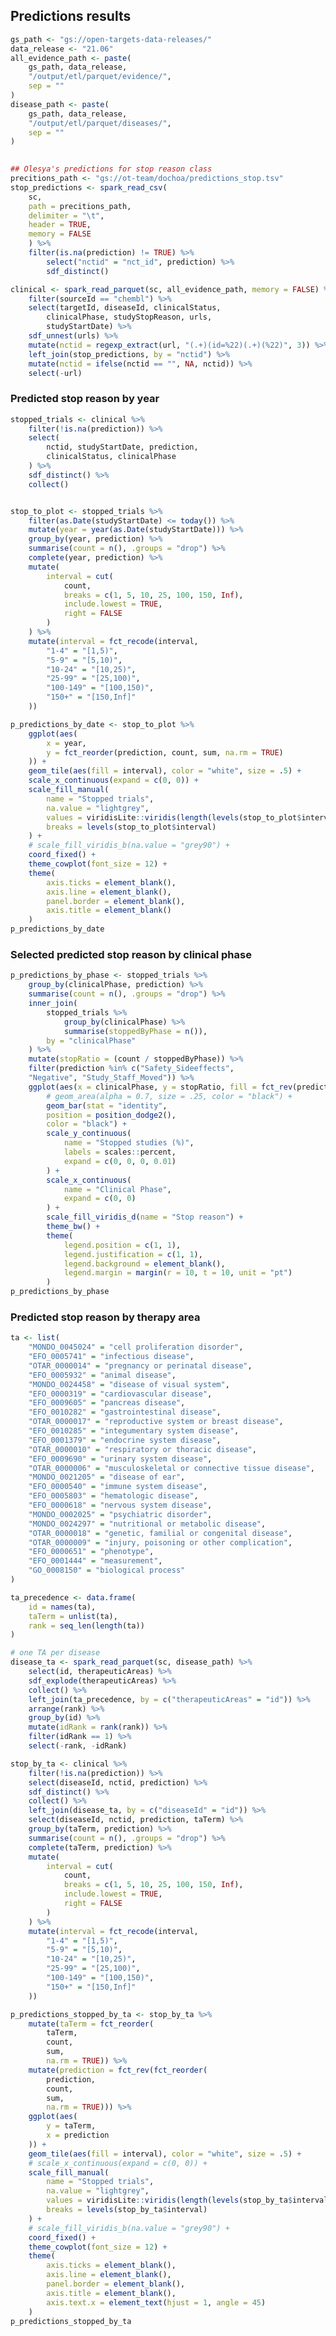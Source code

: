 
## Predictions results

```r
gs_path <- "gs://open-targets-data-releases/"
data_release <- "21.06"
all_evidence_path <- paste(
    gs_path, data_release,
    "/output/etl/parquet/evidence/",
    sep = ""
)
disease_path <- paste(
    gs_path, data_release,
    "/output/etl/parquet/diseases/",
    sep = ""
)
    
```

```r
## Olesya's predictions for stop reason class
precitions_path <- "gs://ot-team/dochoa/predictions_stop.tsv"
stop_predictions <- spark_read_csv(
    sc,
    path = precitions_path,
    delimiter = "\t",
    header = TRUE,
    memory = FALSE
    ) %>%
    filter(is.na(prediction) != TRUE) %>%
        select("nctid" = "nct_id", prediction) %>%
        sdf_distinct()
```

```r
clinical <- spark_read_parquet(sc, all_evidence_path, memory = FALSE) %>%
    filter(sourceId == "chembl") %>%
    select(targetId, diseaseId, clinicalStatus,
        clinicalPhase, studyStopReason, urls,
        studyStartDate) %>%
    sdf_unnest(urls) %>%
    mutate(nctid = regexp_extract(url, "(.+)(id=%22)(.+)(%22)", 3)) %>%
    left_join(stop_predictions, by = "nctid") %>%
    mutate(nctid = ifelse(nctid == "", NA, nctid)) %>%
    select(-url)
```

### Predicted stop reason by year

```r

stopped_trials <- clinical %>%
    filter(!is.na(prediction)) %>%
    select(
        nctid, studyStartDate, prediction,
        clinicalStatus, clinicalPhase
    ) %>%
    sdf_distinct() %>%
    collect()


stop_to_plot <- stopped_trials %>%
    filter(as.Date(studyStartDate) <= today()) %>%
    mutate(year = year(as.Date(studyStartDate))) %>%
    group_by(year, prediction) %>%
    summarise(count = n(), .groups = "drop") %>%
    complete(year, prediction) %>%
    mutate(
        interval = cut(
            count,
            breaks = c(1, 5, 10, 25, 100, 150, Inf),
            include.lowest = TRUE,
            right = FALSE
        )
    ) %>%
    mutate(interval = fct_recode(interval,
        "1-4" = "[1,5)",
        "5-9" = "[5,10)",
        "10-24" = "[10,25)",
        "25-99" = "[25,100)",
        "100-149" = "[100,150)",
        "150+" = "[150,Inf]"
    ))

p_predictions_by_date <- stop_to_plot %>%
    ggplot(aes(
        x = year,
        y = fct_reorder(prediction, count, sum, na.rm = TRUE)
    )) +
    geom_tile(aes(fill = interval), color = "white", size = .5) +
    scale_x_continuous(expand = c(0, 0)) +
    scale_fill_manual(
        name = "Stopped trials",
        na.value = "lightgrey",
        values = viridisLite::viridis(length(levels(stop_to_plot$interval))),
        breaks = levels(stop_to_plot$interval)
    ) +
    # scale_fill_viridis_b(na.value = "grey90") +
    coord_fixed() +
    theme_cowplot(font_size = 12) +
    theme(
        axis.ticks = element_blank(),
        axis.line = element_blank(),
        panel.border = element_blank(),
        axis.title = element_blank()
    )
p_predictions_by_date

```

### Selected predicted stop reason by clinical phase

```r

p_predictions_by_phase <- stopped_trials %>%
    group_by(clinicalPhase, prediction) %>%
    summarise(count = n(), .groups = "drop") %>%
    inner_join(
        stopped_trials %>%
            group_by(clinicalPhase) %>%
            summarise(stoppedByPhase = n()),
        by = "clinicalPhase"
    ) %>%
    mutate(stopRatio = (count / stoppedByPhase)) %>%
    filter(prediction %in% c("Safety_Sideeffects",
    "Negative", "Study_Staff_Moved")) %>%
    ggplot(aes(x = clinicalPhase, y = stopRatio, fill = fct_rev(prediction))) +
        # geom_area(alpha = 0.7, size = .25, color = "black") +
        geom_bar(stat = "identity",
        position = position_dodge2(),
        color = "black") +
        scale_y_continuous(
            name = "Stopped studies (%)",
            labels = scales::percent,
            expand = c(0, 0, 0, 0.01)
        ) +
        scale_x_continuous(
            name = "Clinical Phase",
            expand = c(0, 0)
        ) +
        scale_fill_viridis_d(name = "Stop reason") +
        theme_bw() +
        theme(
            legend.position = c(1, 1),
            legend.justification = c(1, 1),
            legend.background = element_blank(),
            legend.margin = margin(r = 10, t = 10, unit = "pt")
        )
p_predictions_by_phase
```

### Predicted stop reason by therapy area

```r

ta <- list(
    "MONDO_0045024" = "cell proliferation disorder",
    "EFO_0005741" = "infectious disease",
    "OTAR_0000014" = "pregnancy or perinatal disease",
    "EFO_0005932" = "animal disease",
    "MONDO_0024458" = "disease of visual system",
    "EFO_0000319" = "cardiovascular disease",
    "EFO_0009605" = "pancreas disease",
    "EFO_0010282" = "gastrointestinal disease",
    "OTAR_0000017" = "reproductive system or breast disease",
    "EFO_0010285" = "integumentary system disease",
    "EFO_0001379" = "endocrine system disease",
    "OTAR_0000010" = "respiratory or thoracic disease",
    "EFO_0009690" = "urinary system disease",
    "OTAR_0000006" = "musculoskeletal or connective tissue disease",
    "MONDO_0021205" = "disease of ear",
    "EFO_0000540" = "immune system disease",
    "EFO_0005803" = "hematologic disease",
    "EFO_0000618" = "nervous system disease",
    "MONDO_0002025" = "psychiatric disorder",
    "MONDO_0024297" = "nutritional or metabolic disease",
    "OTAR_0000018" = "genetic, familial or congenital disease",
    "OTAR_0000009" = "injury, poisoning or other complication",
    "EFO_0000651" = "phenotype",
    "EFO_0001444" = "measurement",
    "GO_0008150" = "biological process"
)

ta_precedence <- data.frame(
    id = names(ta),
    taTerm = unlist(ta),
    rank = seq_len(length(ta))
)

# one TA per disease
disease_ta <- spark_read_parquet(sc, disease_path) %>%
    select(id, therapeuticAreas) %>%
    sdf_explode(therapeuticAreas) %>%
    collect() %>%
    left_join(ta_precedence, by = c("therapeuticAreas" = "id")) %>%
    arrange(rank) %>%
    group_by(id) %>%
    mutate(idRank = rank(rank)) %>%
    filter(idRank == 1) %>%
    select(-rank, -idRank)

stop_by_ta <- clinical %>%
    filter(!is.na(prediction)) %>%
    select(diseaseId, nctid, prediction) %>%
    sdf_distinct() %>%
    collect() %>%
    left_join(disease_ta, by = c("diseaseId" = "id")) %>%
    select(diseaseId, nctid, prediction, taTerm) %>%
    group_by(taTerm, prediction) %>%
    summarise(count = n(), .groups = "drop") %>%
    complete(taTerm, prediction) %>%
    mutate(
        interval = cut(
            count,
            breaks = c(1, 5, 10, 25, 100, 150, Inf),
            include.lowest = TRUE,
            right = FALSE
        )
    ) %>%
    mutate(interval = fct_recode(interval,
        "1-4" = "[1,5)",
        "5-9" = "[5,10)",
        "10-24" = "[10,25)",
        "25-99" = "[25,100)",
        "100-149" = "[100,150)",
        "150+" = "[150,Inf]"
    ))

p_predictions_stopped_by_ta <- stop_by_ta %>%
    mutate(taTerm = fct_reorder(
        taTerm,
        count,
        sum,
        na.rm = TRUE)) %>%
    mutate(prediction = fct_rev(fct_reorder(
        prediction,
        count,
        sum,
        na.rm = TRUE))) %>%
    ggplot(aes(
        y = taTerm,
        x = prediction
    )) +
    geom_tile(aes(fill = interval), color = "white", size = .5) +
    # scale_x_continuous(expand = c(0, 0)) +
    scale_fill_manual(
        name = "Stopped trials",
        na.value = "lightgrey",
        values = viridisLite::viridis(length(levels(stop_by_ta$interval))),
        breaks = levels(stop_by_ta$interval)
    ) +
    # scale_fill_viridis_b(na.value = "grey90") +
    coord_fixed() +
    theme_cowplot(font_size = 12) +
    theme(
        axis.ticks = element_blank(),
        axis.line = element_blank(),
        panel.border = element_blank(),
        axis.title = element_blank(),
        axis.text.x = element_text(hjust = 1, angle = 45)
    )
p_predictions_stopped_by_ta
```